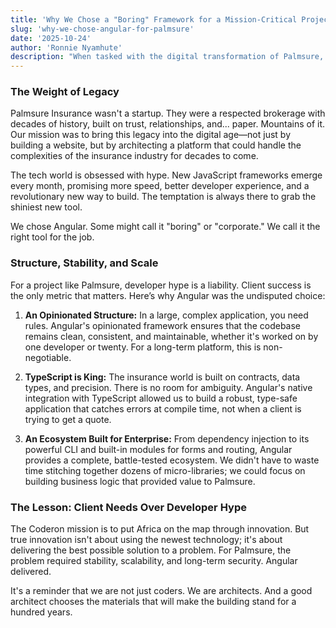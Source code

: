 ```yaml
---
title: 'Why We Chose a "Boring" Framework for a Mission-Critical Project'
slug: 'why-we-chose-angular-for-palmsure'
date: '2025-10-24'
author: 'Ronnie Nyamhute'
description: "When tasked with the digital transformation of Palmsure, a legacy insurance brokerage, we didn't reach for the newest, trendiest tech. We chose Angular. Here's the story behind that critical decision."
---
```


### The Weight of Legacy

Palmsure Insurance wasn't a startup. They were a respected brokerage with decades of history, built on trust, relationships, and... paper. Mountains of it. Our mission was to bring this legacy into the digital age—not just by building a website, but by architecting a platform that could handle the complexities of the insurance industry for decades to come.

The tech world is obsessed with hype. New JavaScript frameworks emerge every month, promising more speed, better developer experience, and a revolutionary new way to build. The temptation is always there to grab the shiniest new tool.

We chose Angular. Some might call it "boring" or "corporate." We call it the right tool for the job.

### Structure, Stability, and Scale

For a project like Palmsure, developer hype is a liability. Client success is the only metric that matters. Here’s why Angular was the undisputed choice:

1.  **An Opinionated Structure:** In a large, complex application, you need rules. Angular's opinionated framework ensures that the codebase remains clean, consistent, and maintainable, whether it's worked on by one developer or twenty. For a long-term platform, this is non-negotiable.

2.  **TypeScript is King:** The insurance world is built on contracts, data types, and precision. There is no room for ambiguity. Angular's native integration with TypeScript allowed us to build a robust, type-safe application that catches errors at compile time, not when a client is trying to get a quote.

3.  **An Ecosystem Built for Enterprise:** From dependency injection to its powerful CLI and built-in modules for forms and routing, Angular provides a complete, battle-tested ecosystem. We didn't have to waste time stitching together dozens of micro-libraries; we could focus on building business logic that provided value to Palmsure.

### The Lesson: Client Needs Over Developer Hype

The Coderon mission is to put Africa on the map through innovation. But true innovation isn't about using the newest technology; it's about delivering the best possible solution to a problem. For Palmsure, the problem required stability, scalability, and long-term security. Angular delivered.

It's a reminder that we are not just coders. We are architects. And a good architect chooses the materials that will make the building stand for a hundred years.